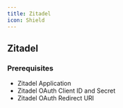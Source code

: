 ```yaml
---
title: Zitadel
icon: Shield
---
```


## Zitadel

### Prerequisites

- Zitadel Application
- Zitadel OAuth Client ID and Secret
- Zitadel OAuth Redirect URI
